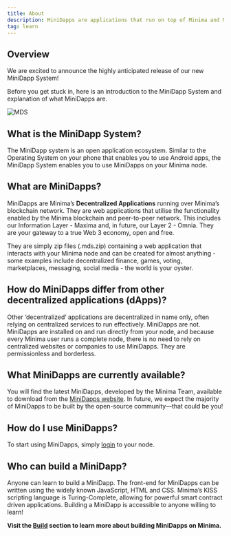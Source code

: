 ```yaml
--- 
title: About 
description: MiniDapps are applications that run on top of Minima and Maxima.
tag: learn
---
```



## Overview

We are excited to announce the highly anticipated release of our new MiniDapp System! 

Before you get stuck in, here is an introduction to the MiniDapp System and explanation of what MiniDapps are.

![MDS](/img/runanode/mds_hub.jpg)

## What is the MiniDapp System?
The MiniDapp system is an open application ecosystem.
Similar to the Operating System on your phone that enables you to use Android apps, the MiniDapp System enables you to use MiniDapps on your Minima node.

## What are MiniDapps?
MiniDapps are Minima’s **Decentralized Applications** running over Minima’s blockchain network. They are web applications that utilise the functionality enabled by the Minima blockchain and peer-to-peer network. This includes our Information Layer - Maxima and, in future, our Layer 2 - Omnia.
They are your gateway to a true Web 3 economy, open and free.

They are simply zip files (.mds.zip) containing a web application that interacts with your Minima node and can be created for almost anything - some examples include decentralized finance, games, voting, marketplaces, messaging, social media - the world is your oyster.      


## How do MiniDapps differ from other decentralized applications (dApps)?
Other ‘decentralized’ applications are decentralized in name only, often relying on centralized services to run effectively. MiniDapps are not. MiniDapps are installed on and run directly from your node, and because every Minima user runs a complete node, there is no need to rely on centralized websites or companies to use MiniDapps. They are permissionless and borderless.


## What MiniDapps are currently available?
You will find the latest MiniDapps, developed by the Minima Team, available to download from the [MiniDapps website](https://minidapps.minima.global/).
In future, we expect the majority of MiniDapps to be built by the open-source community—that could be you!

## How do I use MiniDapps?
To start using MiniDapps, simply [login](/docs/userguides/login) to your node.

## Who can build a MiniDapp?
Anyone can learn to build a MiniDapp. 
The front-end for MiniDapps can be written using the widely known JavaScript, HTML and CSS. Minima’s KISS scripting language is Turing-Complete, allowing for powerful smart contract driven applications. Building a MiniDapp is accessible to anyone willing to learn! 

**Visit the [Build](/docs/buildonminima/buildintro) section to learn more about building MiniDapps on Minima.**